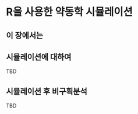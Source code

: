 # R을 사용한 약동학 시뮬레이션 {#simulation}

## 이 장에서는 {#summary-simulation}

## 시뮬레이션에 대하여

TBD

## 시뮬레이션 후 비구획분석

TBD

